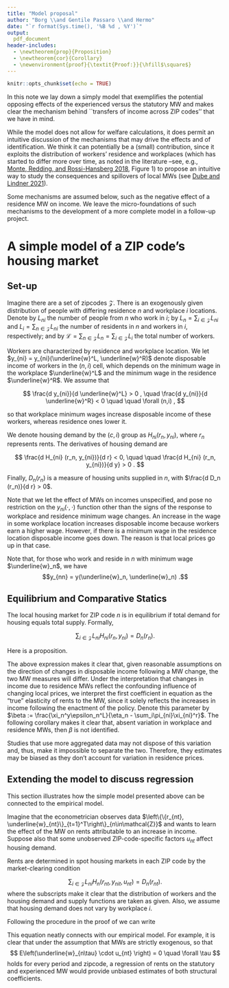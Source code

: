 ```yaml
---
title: "Model proposal"
author: "Borg \\and Gentile Passaro \\and Hermo"
date: "`r format(Sys.time(), '%B %d , %Y')`"
output: 
  pdf_document
header-includes:
  - \newtheorem{prop}{Proposition}
  - \newtheorem{cor}{Corollary}
  - \newenvironment{proof}{\textit{Proof:}}{\hfill$\square$}
---
```


```r
knitr::opts_chunk$set(echo = TRUE)
```

In this note we lay down a simply model that exemplifies the potential opposing 
effects of the experienced versus the statutory MW and makes clear the mechanism
behind ``transfers of income across ZIP codes'' that we have in mind.

While the model does not allow for welfare calculations, it does permit an intuitive
discussion of the mechanisms that may drive the effects and of identification.
We think it can potentially be a (small) contribution, since it exploits the distribution 
of workers' residence and workplaces (which has started to differ more over time, 
as noted in the literature --see, e.g.,  
[Monte, Redding, and Rossi-Hansberg 2018](https://www.aeaweb.org/articles?id=10.1257/aer.20151507),
Figure 1) to propose an intuitive way to study the consequences and spillovers of 
local MWs (see [Dube and Lindner 2021](https://www.aeaweb.org/articles?id=10.1257/jep.35.1.27)).


Some mechanisms are assumed below, such as the negative effect of a residence MW 
on income. We leave the micro-foundations of such mechanisms to the development of 
a more complete model in a follow-up project.


# A simple model of a ZIP code's housing market

## Set-up

Imagine there are a set of zipcodes $\mathcal{Z}$. 
There is an exogenously given distribution of people with differing
residence $n$ and workplace $i$ locations.
Denote by $L_{n i}$ the number of people from $n$ who work in $i$;
by $L_n = \sum_{i \in \mathcal{Z}} L_{n i}$ and $L_i = \sum_{n \in \mathcal{Z}} L_{n i}$ 
the number of residents in $n$ and workers in $i$, respectively;
and by $\mathcal{L}=\sum_{n \in \mathcal{Z}}L_n=\sum_{i \in \mathcal{Z}}L_i$
the total number of workers.

Workers are characterized by residence and workplace location.
We let $y_{ni} = y_{ni}(\underline{w}^L, \underline{w}^R)$ denote disposable income 
of workers in the $(n, i)$ cell, which depends on the minimum wage in the workplace 
$\underline{w}^L$ and the minimum wage in the residence $\underline{w}^R$.
We assume that

$$
\frac{d y_{ni}}{d \underline{w}^L} > 0 , 
\quad 
\frac{d y_{ni}}{d \underline{w}^R} < 0
\quad \quad  \forall (n,i) ,
$$

so that workplace minimum wages increase disposable income of these workers, whereas 
residence ones lower it.

We denote housing demand by the $(c,i)$ group as $H_{ni} \left(r_n, y_{ni} \right)$, 
where $r_n$ represents rents. The derivatives of housing demand are

$$
\frac{d H_{ni} (r_n, y_{ni})}{d r} < 0, 
  \quad \quad 
\frac{d H_{ni} (r_n, y_{ni})}{d y} > 0 .
$$

Finally, $D_n (r_n)$ is a measure of housing units supplied in $n$, with 
$\frac{d D_n (r_n)}{d r} > 0$.

Note that we let the effect of MWs on incomes unspecified, and pose no restriction
on the $y_{ni} \left(\cdot, \cdot\right)$ function other than the signs of the response
to workplace and residence minimum wage changes.
An increase in the wage in some workplace location increases disposable income
because workers earn a higher wage.
However, if there is a minimum wage in the residence location disposable income 
goes down. The reason is that local prices go up in that case.

Note that, for those who work and reside in $n$ with minimum wage $\underline{w}_n$, 
we have $$y_{nn} = y(\underline{w}_n, \underline{w}_n) .$$

## Equilibrium and Comparative Statics

The local housing market for ZIP code $n$ is in equilibrium if total demand for
housing equals total supply. Formally,

$$ \sum_{i\in\mathcal{Z}} L_{ni} H_{ni} (r_n, y_{ni}) =  D_n (r_n) .$$

Here is a proposition.

\begin{prop}\label{prop:exp_mw}
  Under the assumptions of 
  (i) fixed distribution of workers across residence and  workplace ZIP codes, 
  (ii) disposable income in a ZIP code is increasing in workplace 
  MW, and 
  (iii) disposable income in a ZIP code is decreasing in residence MW,
  we have that
  
  \begin{enumerate}
    \item conditional on changes in the statutory MW, changes in the experienced MW increase rents.
    \item conditional on changes in the experienced MW, changes in the statutory MW decrease rents.  
  \end{enumerate}
\end{prop}

\begin{proof}
  Fully differentiate the market clering condition with respect to $\ln r_n$, 
  $\ln \underline{w}_i$ for all $i$ and $\ln \underline{w}_n$ to get
  
  $$
  \sum_i L_{ni} \frac{d H_{ni}}{d r} r_n d \ln r_n
  + \sum_i L_{ni} \frac{d H_{ni}}{d y} y_{ni} 
      \left( \frac{d y_{ni}}{d \underline{w}^L} \underline{w}_i d \ln \underline{w}_i 
           + \frac{d y_{ni}}{d \underline{w}^R} \underline{w}_n d \ln \underline{w}_n \right)
  = \frac{d D_n}{d r_n} r_n d \ln r_n
  $$
  
  We can transform this expression into elasticities as follows. First, divide on 
  both sides by the equilibrium condition $\sum_i L_{ni} H_{ni} =  D_n$ and multiply
  and divide in the first  two terms by $L_n$. This leads to
  $$
  \sum_i \pi_{ni} \xi_{ni}^r d \ln r_n
  + \sum_i \pi_{ni} \xi_{ni}^y \epsilon_{ni}^L d \ln \underline{w}_i 
  + \sum_i \pi_{ni} \xi_{ni}^y \epsilon_{ni}^R d \ln \underline{w}_n
  = \eta_n d \ln r_n
  $$
  
  where 
  $\pi_{ni} = \frac{L_{ni}}{L_n}$ represent the share of workers from $n$ working in $i$;
  $\xi_{ni}^r = \frac{d H_{ni}}{d r} \frac{r_n}{\sum_i \pi_{ni}H_{ni}}$ and 
  $\xi_{ni}^y = \frac{d H_{ni}}{d y} \frac{y_{ni}}{\sum_i \pi_{ni}H_{ni}}$ 
  are the elasticities of housing demand to rents and income evaluated at the 
  average housing demand of ZIP code $n$;
  $\epsilon_{ni}^L = \frac{d y_{ni}}{d \underline{w}^L} \frac{\underline{w}_i}{y_{ni}}$ and
  $\epsilon_{ni}^R = \frac{d y_{ni}}{d \underline{w}^R} \frac{\underline{w}_n}{y_{ni}}$
  are the elasticities of disposable income of group $(n, i)$ to changes in either workplace
  or residence minimum wage; and
  $\eta_n = \frac{d D_n}{d r_n} \frac{r_n}{D_n}$ is the elasticity of housing supply
  in ZIP code $n$.
  
  Solving for $d \ln r_n$ in the above expression we can already see that a workplace
  MW unambiguously increases rents (as $\epsilon_{ni}^L > 0$), whereas a
  residence MW (``statutory'') increase will have an unconditional muted effect,\footnote{The sign 
  of the effect depends on the sign of $\pi_{nn} \epsilon_{nn}^L + \sum_i \pi_{ni} \epsilon_{ni}^R$.
  If the decrease in disposable income in $n$ is strong enough (second term), then 
  rents will go down.} and a negative effect conditional on the experienced MW.
  This completes the proof.
  
  To simplify further, assume that elasticities of rents to disposable income and 
  disposable income to MWs don't vary by workplace location, so that 
  $\xi_{ni}^y=\xi_n^y$, $\epsilon_{ni}^L = \epsilon_n^L$ and $\epsilon_{ni}^R = \epsilon_n^R$ 
  $\forall i \in \mathcal{Z}$. Then, we can write
  
  \begin{equation}\label{eq:reduced-form}
  d \ln r_n = 
    \frac{\xi_n^y\epsilon_n^L}{\eta_n - \sum_i\pi_{ni}\xi_{ni}^r} \sum_i \pi_{ni} d \ln \underline{w}_i +
    \frac{\xi_n^y\epsilon_n^R}{\eta_n - \sum_i\pi_{ni}\xi_{ni}^r} d \ln \underline{w}_n .
  \end{equation}
  
  The first term on the right-hand side represents the effect of experienced (log) 
  MW changes, 
  whereas the second one represents statutory MW changes. 
  As $\epsilon_n^L > 0$ and $\epsilon_n^R<0$, 
  the former has a positive partial effect on rents and the latter a negative one.
  
\end{proof}

The above expression makes it clear that, given reasonable assumptions on the direction
of changes in disposable income following a MW change, the two MW measures will differ.
Under the interpretation that changes in income due to residence MWs reflect the 
confounding influence of changing local prices, 
we interpret the first coefficient in equation \eqref{eq:reduced-form} as the "true" 
elasticity of rents to the MW, since it solely reflects the increases in income following 
the enactment of the policy. Denote this parameter by 
$\beta := \frac{\xi_n^y\epsilon_n^L}{\eta_n - \sum_i\pi_{ni}\xi_{ni}^r}$.
The following corollary makes it clear that, absent variation in workplace and residence
MWs, then $\beta$ is not identified.

\begin{cor}\label{cor:identification}
  Assume that elasticities of rents to disposable income and disposable income to 
  MWs don't vary by workplace location, so that equation \eqref{eq:reduced-form}
  holds. If $d \ln \underline{w}_i = d \ln \underline{w}$ for all $i\in\mathcal{Z}$,
  then $\beta$ is not identified.
\end{cor}

\begin{proof}
  Imposing the assumption $d \ln \underline{w}_i = d \ln \underline{w}$ 
  on equation \eqref{eq:reduced-form} yields:
  
  $$
  d \ln r_n = 
    \frac{\xi_n^y\epsilon_n^L\sum_i \pi_{ni} + \xi_n^y\epsilon_n^R}{\eta_n - \sum_i\pi_{ni}\xi_{ni}^r} d \ln \underline{w} .
  $$
  
  It is evident that the coefficient is not equal to $\beta$.
  
\end{proof}

Studies that use more aggregated data may not dispose of this variation and, thus,
make it impossible to separate the two. Therefore, they estimates may be biased as
they don't account for variation in residence prices.

## Extending the model to discuss regression

This section illustrates how the simple model presented above can be connected to
the empirical model.

Imagine that the econometrician observes data 
$\left\{\{r_{nt}, \underline{w}_{nt}\}_{t=1}^T\right\}_{n\in\mathcal{Z}}$ and 
wants to learn the effect of the MW on rents attributable to an increase in income.
Suppose also that some unobserved ZIP-code-specific factors $u_{nt}$ affect housing 
demand.

Rents are determined in spot housing markets in each ZIP code by the market-clearing
condition

$$ \sum_{i\in\mathcal{Z}} L_{ni} H_{n} (r_{nt}, y_{nit}, u_{nt}) =  D_n (r_{nt}) .$$
where the subscripts make it clear that the distribution of workers and the 
housing demand and supply functions are taken as given. Also, we assume that housing 
demand does not vary by workplace $i$.

Following the procedure in the proof of \ref{prop:exp_mw} we can write
\begin{equation}\label{eq:reduced-form-time}
  d \ln r_{nt} = 
    \frac{\xi_n^y\epsilon_n^L}{\eta_n - \sum_i\pi_{ni}\xi_{ni}^r} \sum_i \pi_{ni} d \ln \underline{w}_{it} +
    \frac{\xi_n^y\epsilon_n^R}{\eta_n - \sum_i\pi_{ni}\xi_{ni}^r} d \ln \underline{w}_{nt} +
    \frac{\xi_n^u}{\eta_n - \sum_i\pi_{ni}\xi_{ni}^r} d \ln \underline{u}_{nt} .
\end{equation}

This equation neatly connects with our empirical model. For example, it is clear 
that under the assumption that MWs are strictly exogenous, so that
$$
E\left(\underline{w}_{n\tau} \cdot u_{nt} \right) = 0 \quad \forall \tau
$$
holds for every period and zipcode, a regression of rents on the statutory and
experienced MW would provide unbiased estimates of both structural coefficients.

